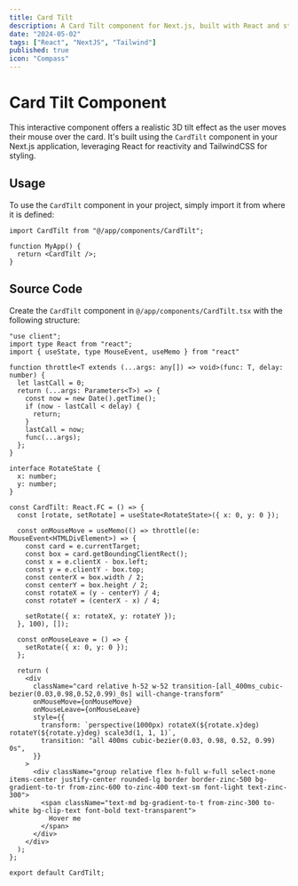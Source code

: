```yaml
---
title: Card Tilt
description: A Card Tilt component for Next.js, built with React and styled using TailwindCSS.
date: "2024-05-02"
tags: ["React", "NextJS", "Tailwind"]
published: true
icon: "Compass"
---
```


# Card Tilt Component

This interactive component offers a realistic 3D tilt effect as the user moves their mouse over the card. It's built using the `CardTilt` component in your Next.js application, leveraging React for reactivity and TailwindCSS for styling.

<div 
    className="max-w-full h-64 flex items-center justify-center relative overflow-hidden border border-zinc-500 rounded-lg"
    style={{
        background: 'linear-gradient(100deg, #18181b 50%, #f4f4f5 50%)'
    }}
>
    <CardTilt />
</div>

## Usage

To use the `CardTilt` component in your project, simply import it from where it is defined:

```tsx
import CardTilt from "@/app/components/CardTilt";

function MyApp() {
  return <CardTilt />;
}
```

## Source Code

Create the `CardTilt` component in `@/app/components/CardTilt.tsx` with the following structure:

```tsx
"use client";
import type React from "react";
import { useState, type MouseEvent, useMemo } from "react"

function throttle<T extends (...args: any[]) => void>(func: T, delay: number) {
  let lastCall = 0;
  return (...args: Parameters<T>) => {
    const now = new Date().getTime();
    if (now - lastCall < delay) {
      return;
    }
    lastCall = now;
    func(...args);
  };
}

interface RotateState {
  x: number;
  y: number;
}

const CardTilt: React.FC = () => {
  const [rotate, setRotate] = useState<RotateState>({ x: 0, y: 0 });

  const onMouseMove = useMemo(() => throttle((e: MouseEvent<HTMLDivElement>) => {
    const card = e.currentTarget;
    const box = card.getBoundingClientRect();
    const x = e.clientX - box.left;
    const y = e.clientY - box.top;
    const centerX = box.width / 2;
    const centerY = box.height / 2;
    const rotateX = (y - centerY) / 4;
    const rotateY = (centerX - x) / 4;

    setRotate({ x: rotateX, y: rotateY });
  }, 100), []);

  const onMouseLeave = () => {
    setRotate({ x: 0, y: 0 });
  };

  return (
    <div
      className="card relative h-52 w-52 transition-[all_400ms_cubic-bezier(0.03,0.98,0.52,0.99)_0s] will-change-transform"
      onMouseMove={onMouseMove}
      onMouseLeave={onMouseLeave}
      style={{
        transform: `perspective(1000px) rotateX(${rotate.x}deg) rotateY(${rotate.y}deg) scale3d(1, 1, 1)`,
        transition: "all 400ms cubic-bezier(0.03, 0.98, 0.52, 0.99) 0s",
      }}
    >
      <div className="group relative flex h-full w-full select-none items-center justify-center rounded-lg border border-zinc-500 bg-gradient-to-tr from-zinc-600 to-zinc-400 text-sm font-light text-zinc-300">
        <span className="text-md bg-gradient-to-t from-zinc-300 to-white bg-clip-text font-bold text-transparent">
          Hover me
        </span>
      </div>
    </div>
  );
};

export default CardTilt;
```
